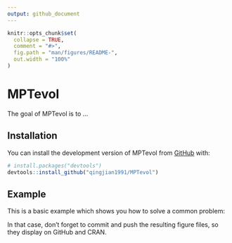 ```yaml
---
output: github_document
---
```


<!-- README.md is generated from README.Rmd. Please edit that file -->

```r
knitr::opts_chunk$set(
  collapse = TRUE,
  comment = "#>",
  fig.path = "man/figures/README-",
  out.width = "100%"
)
```

# MPTevol

<!-- badges: start -->
<!-- badges: end -->

The goal of MPTevol is to ...

## Installation

You can install the development version of MPTevol from [GitHub](https://github.com/) with:

``` r
# install.packages("devtools")
devtools::install_github("qingjian1991/MPTevol")
```

## Example

This is a basic example which shows you how to solve a common problem:


In that case, don't forget to commit and push the resulting figure files, so they display on GitHub and CRAN.
